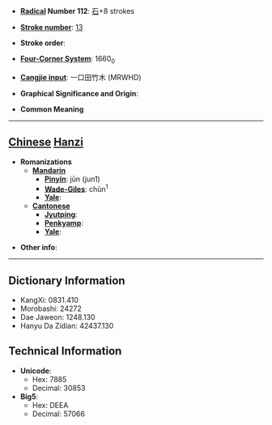 * '''[[Wiktionary:Chinese radical index| Radical]] Number 112''': [[Wiktionary:Chinese radical index 石|石]]+8 strokes

* '''[[Wiktionary:Chinese total strokes index|Stroke number]]''': [[Wiktionary:Chinese total strokes index 13|13]]

* '''Stroke order''': 

* '''[[Wiktionary:Chinese four corner index|Four-Corner System]]''': 1660<sub>0</sub>

* '''[[Wiktionary:Chinese Cangjie index|Cangjie input]]''': 一口田竹木 (MRWHD)

* '''Graphical Significance and Origin''': 

* '''Common Meaning'''

----

== [[Chinese]] [[Hanzi]] ==

* '''Romanizations'''
** '''[[Mandarin]]'''
*** '''[[Pinyin]]''': jūn (jun1)
*** '''[[Wade-Giles]]''': chün<sup>1</sup>
*** '''[[Yale]]''': 
** '''[[Cantonese]]'''
*** '''[[Jyutping]]''':
*** '''[[Penkyamp]]''': 
*** '''[[Yale]]''': 

* '''Other info''': 

----

== Dictionary Information ==

* KangXi: 0831.410
* Morobashi: 24272
* Dae Jaweon: 1248.130
* Hanyu Da Zidian: 42437.130

== Technical Information ==

* '''Unicode''':
** Hex: 7885
** Decimal: 30853
* '''Big5''':
** Hex: DEEA
** Decimal: 57066